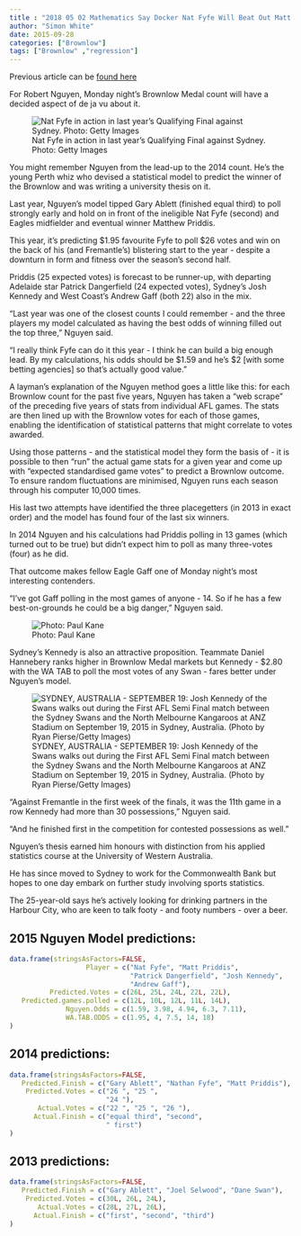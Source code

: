 ```yaml
---
title : "2018 05 02 Mathematics Say Docker Nat Fyfe Will Beat Out Matt Priddis"
author: "Simon White"
date: 2015-09-28
categories: ["Brownlow"]
tags: ["Brownlow" ,"regression"]
---
```




Previous article can be [found here](http://www.theage.com.au/afl/afl-news/brownlow-medal-2015-mathematics-say-docker-nat-fyfe-will-beat-out-matt-priddis-20150927-gjw0sa.html)

For Robert Nguyen, Monday night's Brownlow Medal count will have a decided aspect of de ja vu about it.

![Nat Fyfe in action in last year's Qualifying Final against Sydney. Photo: Getty Images](/img/2015b1.png)

You might remember Nguyen from the lead-up to the 2014 count. He's the young Perth whiz who devised a statistical model to predict the winner of the Brownlow and was writing a university thesis on it.

Last year, Nguyen's model tipped Gary Ablett (finished equal third) to poll strongly early and hold on in front of the ineligible Nat Fyfe (second) and Eagles midfielder and eventual winner Matthew Priddis.

This year, it's predicting $1.95 favourite Fyfe to poll $26 votes and win on the back of his (and Fremantle's) blistering start to the year - despite a downturn in form and fitness over the season's second half. 

Priddis (25 expected votes) is forecast to be runner-up, with departing Adelaide star Patrick Dangerfield (24 expected votes), Sydney's Josh Kennedy and West Coast's Andrew Gaff (both 22) also in the mix.

"Last year was one of the closest counts I could remember - and the three players my model calculated as having the best odds of winning filled out the top three," Nguyen said.

"I really think Fyfe can do it this year - I think he can build a big enough lead. By my calculations, his odds should be $1.59 and he's $2 [with some betting agencies] so that's actually good value."

A layman's explanation of the Nguyen method goes a little like this: for each Brownlow count for the past five years, Nguyen has taken a "web scrape" of the preceding five years of stats from individual AFL games. The stats are then lined up with the Brownlow votes for each of those games, enabling the identification of statistical patterns that might correlate to votes awarded.

Using those patterns - and the statistical model they form the basis of -  it is possible to then "run" the actual game stats for a given year and come up with "expected standardised game votes" to predict a Brownlow outcome. To ensure random fluctuations are minimised, Nguyen runs each season through his computer 10,000 times.

His last two attempts have identified the three placegetters (in 2013 in exact order) and the model has found four of the last six winners.

In 2014 Nguyen and his calculations had Priddis polling in 13 games (which turned out to be true) but didn't expect him to poll as many three-votes (four) as he did.

That outcome makes fellow Eagle Gaff one of Monday night's most interesting contenders.

"I've got Gaff polling in the most games of anyone - 14. So if he has a few best-on-grounds he could be a big danger," Nguyen said.

![Photo: Paul Kane ](/img/93cdb14fbb3b16cfbcb53b4ee19b6d5361326f44.jpg)

Sydney's Kennedy is also an attractive proposition. Teammate Daniel Hannebery ranks higher in Brownlow Medal markets but Kennedy - $2.80 with the WA TAB to poll the most votes of any Swan - fares better under Nguyen's model.


![SYDNEY, AUSTRALIA - SEPTEMBER 19: Josh Kennedy of the Swans walks out during the First AFL Semi Final match between the Sydney Swans and the North Melbourne Kangaroos at ANZ Stadium on September 19, 2015 in Sydney, Australia. (Photo by Ryan Pierse/Getty Images) ](/img/049bcac0e4c6c2034536628fe20e2131b2a0886e.jpg)


"Against Fremantle in the first week of the finals, it was the 11th game in a row Kennedy had more than 30 possessions," Nguyen said.

"And he finished first in the competition for contested possessions as well."

Nguyen's thesis earned him honours with distinction from his applied statistics course at the University of Western Australia.

He has since moved to Sydney to work for the Commonwealth Bank but hopes to one day embark on further study involving sports statistics.

The 25-year-old says he's actively looking for drinking partners in the Harbour City, who are keen to talk footy - and footy numbers - over a beer.

## 2015 Nguyen Model predictions:

```r
data.frame(stringsAsFactors=FALSE,
                   Player = c("Nat Fyfe", "Matt Priddis",
                              "Patrick Dangerfield", "Josh Kennedy",
                              "Andrew Gaff"),
          Predicted.Votes = c(26L, 25L, 24L, 22L, 22L),
   Predicted.games.polled = c(12L, 10L, 12L, 11L, 14L),
              Nguyen.Odds = c(1.59, 3.98, 4.94, 6.3, 7.11),
              WA.TAB.ODDS = c(1.95, 4, 7.5, 14, 18)
)


```

## 2014 predictions:

```r

data.frame(stringsAsFactors=FALSE,
   Predicted.Finish = c("Gary Ablett", "Nathan Fyfe", "Matt Priddis"),
    Predicted.Votes = c("26 ", "25 ",
                        "24 "),
       Actual.Votes = c("22 ", "25 ", "26 "),
      Actual.Finish = c("equal third", "second",
                        " first")
)


```
## 2013 predictions:

```r
data.frame(stringsAsFactors=FALSE,
   Predicted.Finish = c("Gary Ablett", "Joel Selwood", "Dane Swan"),
    Predicted.Votes = c(30L, 26L, 24L),
       Actual.Votes = c(28L, 27L, 26L),
      Actual.Finish = c("first", "second", "third")
)


```
